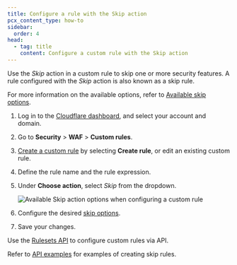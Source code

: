 ```yaml
---
title: Configure a rule with the Skip action
pcx_content_type: how-to
sidebar:
  order: 4
head:
  - tag: title
    content: Configure a custom rule with the Skip action
---
```



Use the _Skip_ action in a custom rule to skip one or more security features. A rule configured with the _Skip_ action is also known as a skip rule.

For more information on the available options, refer to [Available skip options](/waf/custom-rules/skip/options/).

<Tabs syncKey="dashPlusAPI"> <TabItem label="Dashboard">

1. Log in to the [Cloudflare dashboard](https://dash.cloudflare.com), and select your account and domain.

2. Go to **Security** > **WAF** > **Custom rules**.

3. [Create a custom rule](/waf/custom-rules/create-dashboard/) by selecting **Create rule**, or edit an existing custom rule.

4. Define the rule name and the rule expression.

5. Under **Choose action**, select _Skip_ from the dropdown.

   ![Available Skip action options when configuring a custom rule](~/assets/images/waf/custom-rules/skip-action-options.png)

6. Configure the desired [skip options](/waf/custom-rules/skip/options/).

7. Save your changes.

</TabItem> <TabItem label="API">

Use the [Rulesets API](/ruleset-engine/rulesets-api/) to configure custom rules via API.

Refer to [API examples](/waf/custom-rules/skip/api-examples/) for examples of creating skip rules.

</TabItem> </Tabs>
